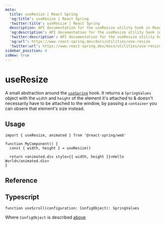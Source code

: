 ```yaml
---
meta:
  title: useResize | React Spring
  'og:title': useResize | React Spring
  'twitter:title': useResize | React Spring
  description: API documentation for the useResize utility hook in React Spring.
  'og:description': API documentation for the useResize utility hook in React Spring.
  'twitter:description': API documentation for the useResize utility hook in React Spring.
  'og:url': https://www.react-spring.dev/docs/utilities/use-resize
  'twitter:url': https://www.react-spring.dev/docs/utilities/use-resize
sidebar_position: 4
isNew: true
---
```


# useResize

A small abstraction around the [`useSpring`](/docs/components/use-spring) hook. It returns a `SpringValues`
object with the `width` and `height` of the element it's attached to & doesn't necessarily have to be attached
to the window, by passing a `container` you can obsere that element's size instead.

## Usage

```tsx
import { useResize, animated } from '@react-spring/web'

function MyComponent() {
  const { width, height } = useResize()

  return <animated.div style={{ width, height }}>Hello World</animated.div>
}
```

## Reference


<TablesConfiguration data={USE_SCROLL_CONFIG_DATA} />

## Typescript

```tsx
function useScroll(configuration: ConfigObject): SpringValues
```

Where `ConfigObject` is described [above](#reference)

